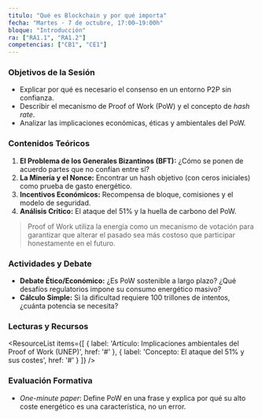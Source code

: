 ```yaml
---
titulo: "Qué es Blockchain y por qué importa"
fecha: "Martes · 7 de octubre, 17:00–19:00h"
bloque: "Introducción"
ra: ["RA1.1", "RA1.2"]
competencias: ["CB1", "CE1"]
---
```






### Objetivos de la Sesión
- Explicar por qué es necesario el consenso en un entorno P2P sin confianza.
- Describir el mecanismo de Proof of Work (PoW) y el concepto de *hash rate*.
- Analizar las implicaciones económicas, éticas y ambientales del PoW.

### Contenidos Teóricos
1.  **El Problema de los Generales Bizantinos (BFT):** ¿Cómo se ponen de acuerdo partes que no confían entre sí?
2.  **La Minería y el Nonce:** Encontrar un hash objetivo (con ceros iniciales) como prueba de gasto energético.
3.  **Incentivos Económicos:** Recompensa de bloque, comisiones y el modelo de seguridad.
4.  **Análisis Crítico:** El ataque del 51% y la huella de carbono del PoW.

> Proof of Work utiliza la energía como un mecanismo de votación para garantizar que alterar el pasado sea más costoso que participar honestamente en el futuro.

### Actividades y Debate
-   **Debate Ético/Económico:** ¿Es PoW sostenible a largo plazo? ¿Qué desafíos regulatorios impone su consumo energético masivo?
-   **Cálculo Simple:** Si la dificultad requiere 100 trillones de intentos, ¿cuánta potencia se necesita?

### Lecturas y Recursos
<ResourceList
  items={[
    { label: 'Artículo: Implicaciones ambientales del Proof of Work (UNEP)', href: '#' },
    { label: 'Concepto: El ataque del 51% y sus costes', href: '#' }
  ]}
/>

### Evaluación Formativa
-   *One-minute paper*: Define PoW en una frase y explica por qué su alto coste energético es una característica, no un error.
